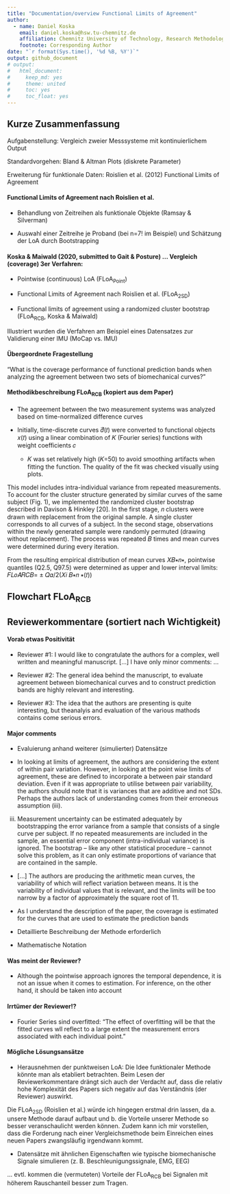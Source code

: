 ```yaml
---
title: "Documentation/overview Functional Limits of Agreement"
author:
  - name: Daniel Koska
    email: daniel.koska@hsw.tu-chemnitz.de
    affiliation: Chemnitz University of Technology, Research Methodology and Data Analysis in Biomechanics
    footnote: Corresponding Author
date: "`r format(Sys.time(), '%d %B, %Y')`"
output: github_document
# output:
#   html_document: 
#     keep_md: yes
#     theme: united
#     toc: yes
#     toc_float: yes
---
```


## Kurze Zusammenfassung

Aufgabenstellung: Vergleich zweier Messsysteme mit kontinuierlichem Output

Standardvorgehen: Bland & Altman Plots (diskrete Parameter)

Erweiterung für funktionale Daten: Roislien et al. (2012) Functional Limits of Agreement

#### Functional Limits of Agreement nach Roislien et al.

+ Behandlung von Zeitreihen als funktionale Objekte (Ramsay & Silverman)

+ Auswahl einer Zeitreihe je Proband (bei n=7! im Beispiel) und Schätzung der LoA durch Bootstrapping

#### Koska & Maiwald (2020, submitted to Gait & Posture) ... Vergleich (coverage) 3er Verfahren:

+ Pointwise (continuous) LoA (FLoA~Point~)

+ Functional Limits of Agreement nach Roislien et al. (FLoA~2SD~)

+ Functional limits of agreement using a randomized cluster bootstrap (FLoA~RCB~, Koska & Maiwald)

Illustriert wurden die Verfahren am Beispiel eines Datensatzes zur Validierung einer IMU (MoCap vs. IMU)

#### Übergeordnete Fragestellung

"What is the coverage performance of functional prediction bands when analyzing the agreement between two sets of biomechanical curves?"

#### Methodikbeschreibung FLoA~RCB~ (kopiert aus dem Paper)

- The agreement between the two measurement systems was analyzed based on time-normalized difference curves

- Initially, time-discrete curves 𝑑⃗(𝑡) were converted to functional objects 𝑥(𝑡) using a linear combination of 𝐾 (Fourier series) functions with weight coefficients 𝑐
  + 𝐾 was set relatively high (𝐾=50) to avoid smoothing artifacts when fitting the function. The quality of the fit was checked visually using plots.

This model includes intra-individual variance from repeated measurements. To account for the cluster structure generated by similar curves of the same subject (Fig. 1), we implemented the randomized cluster bootstrap described in Davison & Hinkley [20]. In the first stage, 𝑛 clusters were drawn with replacement from the original sample. A single cluster corresponds to all curves of a subject. In the second stage, observations within the newly generated sample were randomly permuted (drawing without replacement). The process was repeated 𝐵 times and mean curves were determined during every iteration.

From the resulting empirical distribution of mean curves 𝑋𝐵∗𝑛∗, pointwise quantiles (Q2.5, Q97.5) were determined as upper and lower interval limits: 𝐹𝐿𝑜𝐴𝑅𝐶𝐵= ± 𝑄𝛼/2(𝑋𝑖 𝐵∗𝑛 ∗(𝑡))


## Flowchart FLoA~RCB~




## Reviewerkommentare (sortiert nach Wichtigkeit)

#### Vorab etwas Positivität

+ Reviewer #1: I would like to congratulate the authors for a complex, well written and meaningful manuscript. [...] I have only minor comments: ...

+ Reviewer #2: The general idea behind the manuscript, to evaluate agreement between biomechanical curves and to construct prediction bands are highly relevant and interesting.

+ Reviewer #3: The idea that the authors are presenting is quite interesting, but theanalyis and evaluation of the various mathods contains come serious errors.


#### Major comments

+ Evaluierung anhand weiterer (simulierter) Datensätze

+ In looking at limits of agreement, the authors are considering the extent of within pair variation. However, in looking at the point wise limits of agreement, these are defined to incorporate a between pair standard deviation. Even if it was appropriate to utilise between pair variability, the authors should note that it is variances that are additive and not SDs. Perhaps the authors lack of understanding comes from their erroneous assumption (iii).

(iii) Measurement uncertainty can be estimated adequately by bootstrapping the error variance from a sample that consists of a single curve per subject.
If no repeated measurements are included in the sample, an essential error component (intra-individual variance) is ignored. The bootstrap – like any other statistical procedure – cannot solve this problem, as it can only estimate proportions of variance that are contained in the sample.

+ [...] The authors are producing the arithmetic mean curves, the variability of which will reflect variation between means. It is the variability of individual values that is relevant, and the limits will be too narrow by a factor of approximately the square root of 11.

+ As I understand the description of the paper, the coverage is estimated for the curves that are used to estimate the prediction bands

+ Detaillierte Beschreibung der Methode erforderlich

+ Mathematische Notation

#### Was meint der Reviewer?

- Although the pointwise approach ignores the temporal dependence, it is not an issue when it comes to estimation. For inference, on the other hand, it should be taken into account

#### Irrtümer der Reviewer!?

+ Fourier Series sind overfitted: "The effect of overfitting will be that the fitted curves wll reflect to a large extent the measurement errors associated with each individual point."


#### Mögliche Lösungsansätze

+ Herausnehmen der punktweisen LoA: Die Idee funktionaler Methode könnte man als etabliert betrachten. Beim Lesen der Reviewerkommentare drängt sich auch der Verdacht auf, dass die relativ hohe Komplexität des Papers sich negativ auf das Verständnis (der Reviewer) auswirkt.

Die FLoA~2SD~ (Roislien et al.) würde ich hingegen erstmal drin lassen, da a. unsere Methode darauf aufbaut und b. die Vorteile unserer Methode so besser veranschaulicht werden können. Zudem kann ich mir vorstellen, dass die Forderung nach einer Vergleichsmethode beim Einreichen eines neuen Papers zwangsläufig irgendwann kommt.

+ Datensätze mit ähnlichen Eigenschaften wie typische biomechanische Signale simulieren (z. B. Beschleunigungssignale, EMG, EEG)

... evtl. kommen die (vermuteten) Vorteile der FLoA~RCB~ bei Signalen mit höherem Rauschanteil besser zum Tragen.



